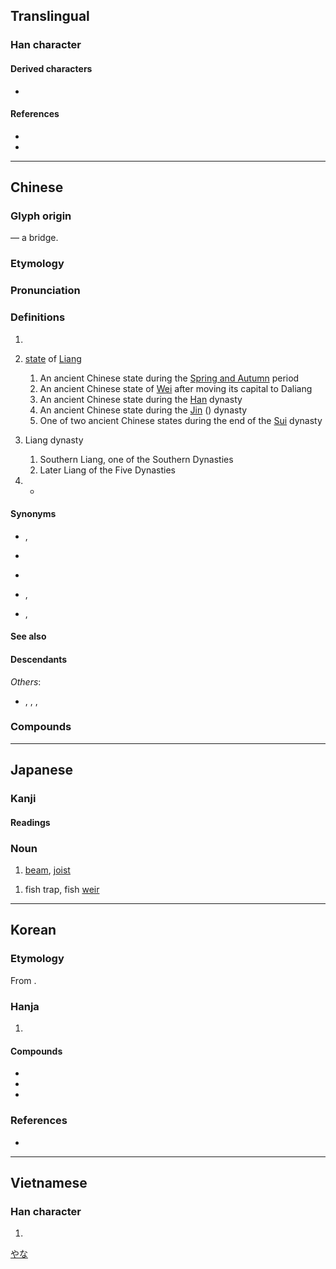 {{also|粱|樑}}
{{character info}}
{{character info|0xf97a}}
==Translingual==
{{CJKV-forms|梁|梁|梁|梁}}

===Han character===
{{Han char|rn=75|rad=木|as=07|sn=11|four=33904|canj=ECD,EID|ids=⿱⿰氵刅ホ}}

====Derived characters====
* {{l|mul|[[樑]], [[墚]], [[簗]], [[𥛫]], [[𨄈]], [[𨎛]], [[𨫟]], [[𬪔]]}}

====References====
* {{Han ref|kx=528.01|dkj=14825|dj=0916.180|hdz=21220.050|uh=6881|ud=26753|bh=B1E7|bd=45543}}
* {{Han ref|uh=F97A}}

----

==Chinese==
{{zh-forms|alt=鿄,𣸑,渿,𣹷}}
{{zh-wp|zh|zh:梁姓|yue|lzh|en:Liang (surname)}}

===Glyph origin===
{{Han etym}}
{{Han compound|水|c1=s|t1=water|刅|c2=p|木|c3=s|t3=wood|ls=psc}} — a bridge.

===Etymology===
{{rfe|zh|Are the noun senses related to the proper noun senses?}}

===Pronunciation===
{{zh-pron
|m=liáng
|c=loeng4
|c-t=liang3
|h=pfs=liòng;gd=liong2
|md=liòng
|mn=xm,qz,tp,kh,lk,sx,yl,km,mg,hc,tc:niû/zz,tn:niô͘/xm,qz,tw:liông/zz:liâng
|mn_note=niû/niô͘ - vernacular (incl. surname); liông/liâng - literary
|mn-t=nion5/niên5/liang5
|mn-t_note=nion5, niên5 - vernacular, incl. surname (niên5 - Chaozhou); liang5 - literary
|w=3lian
|mc=y
|oc=y
|cat=n,pn
}}

===Definitions===
{{zh-hanzi}}

# {{zh-alt-form|*樑|[[bridge]]; [[roof]] [[beam]]; [[ridge]]|dot=}}{{n-g|; also the simplified form.}}
# {{lb|zh|historical}} [[state]] of [[Liang]]
## An ancient Chinese state during the [[Spring and Autumn]] period
## An ancient Chinese state of [[Wei]] after moving its capital to Daliang
## An ancient Chinese state during the [[Han]] dynasty
## An ancient Chinese state during the [[Jin]] ({{l|zh|晉}}) dynasty
## One of two ancient Chinese states during the end of the [[Sui]] dynasty
# {{lb|zh|historical}} Liang dynasty
## Southern Liang, one of the Southern Dynasties
## Later Liang of the Five Dynasties
# {{surname|zh}}
#* {{zh-x|^梁 @^山伯|[[w:Liang Shanbo|'''Liang''' Shanbo]]}}

====Synonyms====
* {{sense|state of Wei}} {{zh-l|魏}}, {{zh-l|魏國}}
* {{sense|state}} {{zh-l|梁國}}
* {{sense|dynasty}} {{zh-l|梁朝}}
* {{sense|Southern Liang}} {{zh-l|南梁}}, {{zh-l|蕭梁}}
* {{sense|Later Liang}} {{zh-l|後梁}}, {{zh-l|朱梁}}

====See also====
{{zh-Chinese dynasties}}

====Descendants====
{{CJKV|||^양|Lương}}
''Others'':
* {{desc|en|Liang|bor=1}}, {{l|en|Leung}}, {{l|en|Leong}}, {{l|en|Neo}}

===Compounds===
{{zh-der|上梁|上梁不正|上梁不正下梁歪|上梁文|偷梁換柱|高梁|光脊梁|刺股懸梁|刺骨懸梁|卑梁之釁|呂梁山|國家棟梁|大廈棟梁|大梁|小醜跳梁|屋梁|山梁|平梁|康梁|強梁|彊梁|彫梁畫棟|後梁|懸梁|懸梁刺股|懸梁刺骨|戳脊梁骨|扛大梁|挑大梁|挑正梁|提梁|摶柱乘梁|撫梁易柱|朝梁暮晉|朝梁暮陳|杞梁妻|杠梁|架海金梁|柏梁臺|柏梁詩|柏梁體|梁上君子|梁園|梁園宴雪|梁子|梁孟|梁山|梁山泊|梁州|梁惠王|梁敬帝|梁書|梁木其壞|梁架|梁柱|梁案|梁棟|梁武帝|梁父吟|梁獄上書|梁皇寶懺|梁皇懺|梁祝|梁簡文帝|梁輈|梁鴻五噫|梁麗|梁龍|棟梁|棟梁之任|棟梁之材|棟梁之臣|椽梁|橋梁|橫梁|歌聲繞梁|汴梁|沒梁桶|沒脊梁|河梁|泰山梁木|津梁|浮梁|漁梁|澤梁|濠梁|烏梁海|無梁斗|玳梁|玳瑁梁|畫梁雕棟|畫棟雕梁|磨脊梁|穀梁傳|結梁子|繞梁|繞梁三日|繞梁之音|繞梁韻永|背梁骨|脊梁|脊梁骨|落月屋梁|豎柱上梁|豎起脊梁|跳梁|跳梁小丑|逼上梁山|過梁|鈑梁|鑿壁懸梁|陸梁|雕梁畫柱|雕梁畫棟|頂梁柱|飛梁|餘妙繞梁|餘音繞梁|餘響繞梁|魚梁|鼻梁|鼻無梁柱|齊梁世界|齊梁體|石梁河|梁子湖|長梁|梁父山|梁家畈|通梁|穀梁}}

----

==Japanese==
{{wp|lang=ja}}

===Kanji===
{{ja-kanji|grade=|rs=木07}}

====Readings====
{{ja-readings
|goon=ろう
|kanon=りょう
|kun=はし-, はり-, やな-
}}

===Noun===
{{ja-noun|はり}}

# [[beam]], [[joist]]

{{ja-noun|やな}}

# fish trap, fish [[weir]]

[[Category:ja:Fishing|やな]]

----

==Korean==

===Etymology===
From {{der|ko|ltc|-}} {{ltc-l|梁|id=1}}. {{hanja-hunmong|랴ᇰ|lyang|地理#상05A}}

===Hanja===
{{ko-hanja-search}}
{{ko-hanja|들보|량||양}}

# {{hanja form of|[[량]]/[[양]]|[[beam]]; [[bridge]]}}

====Compounds====
{{der-top3|Compounds}}
* {{ko-l|교량|橋梁}}
* {{ko-l|^양산|梁山}}
* {{ko-l|도량|跳梁}}
{{der-bottom}}

===References===
* {{R:hanjadoc|5029}}

----

==Vietnamese==

===Han character===
{{vi-readings|reading=lương|rs=木07}}

# {{rfdef|vi|sort=木07}}